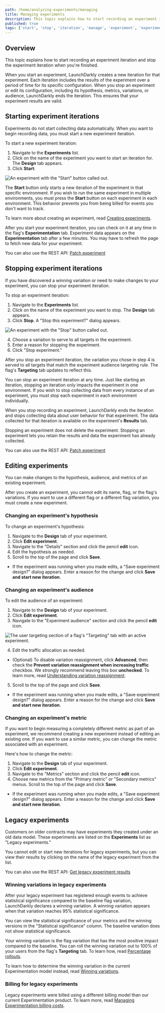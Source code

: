 ```yaml
---
path: /home/analyzing-experiments/managing
title: Managing experiments
description: This topic explains how to start recording an experiment iteration and stop the experiment iteration when you're finished.
published: true
tags: ['start', 'stop', 'iteration', 'manage', 'experiment', 'experimentation', 'enterprise']
---
```


## Overview

This topic explains how to start recording an experiment iteration and stop the experiment iteration when you're finished.

When you start an experiment, LaunchDarkly creates a new iteration for that experiment. Each iteration includes the results of the experiment over a period of time for its specific configuration. When you stop an experiment or edit its configuration, including its hypothesis, metrics, variations, or audience, LaunchDarkly ends the iteration. This ensures that your experiment results are valid.

## Starting experiment iterations

Experiments do not start collecting data automatically. When you want to begin recording data, you must start a new experiment iteration.

To start a new experiment iteration:

1. Navigate to the **Experiments** list.
2. Click on the name of the experiment you want to start an iteration for. The **Design** tab appears.
3. Click **Start**:

![An experiment with the "Start" button called out.](experiment-details-start-callout.png)

The **Start** button only starts a new iteration of the experiment in that specific environment. If you wish to run the same experiment in multiple environments, you must press the **Start** button on each experiment in each environment. This behavior prevents you from being billed for events you don't want to track.

To learn more about creating an experiment, read [Creating experiments](/home/creating-experiments).

After you start your experiment iteration, you can check on it at any time in the flag's **Experimentation** tab. Experiment data appears on the **Experimentation** tab after a few minutes. You may have to refresh the page to fetch new data for your experiment.

<LearnMore>

You can also use the REST API: [Patch experiment](https://apidocs.launchdarkly.com/tag/Experiments-(beta)#operation/patchExperiment)

</LearnMore>

## Stopping experiment iterations

If you have discovered a winning variation or need to make changes to your experiment, you can stop your experiment iteration.

To stop an experiment iteration:

1. Navigate to the **Experiments** list.
2. Click on the name of the experiment you want to stop. The **Design** tab appears.
3. Click **Stop**. A "Stop this experiment?" dialog appears.

![An experiment with the "Stop" button called out.](experiment-stop-callout.png)

4. Choose a variation to serve to all targets in the experiment.
5. Enter a reason for stopping the experiment.
6. Click "Stop experiment."

After you stop an experiment iteration, the variation you chose in step 4 is served to all targets that match the experiment audience targeting rule. The flag's **Targeting** tab updates to reflect this.

You can stop an experiment iteration at any time. Just like starting an iteration, stopping an iteration only impacts the experiment in one environment. If you wish to stop collecting data from every instance of an experiment, you must stop each experiment in each environment individually.

When you stop recording an experiment, LaunchDarkly ends the iteration and stops collecting data about user behavior for that experiment. The data collected for that iteration is available on the experiment's **Results** tab.

Stopping an experiment does not delete the experiment. Stopping an experiment lets you retain the results and data the experiment has already collected.

<LearnMore>

You can also use the REST API: [Patch experiment](https://apidocs.launchdarkly.com/tag/Experiments-(beta)#operation/patchExperiment)

</LearnMore>

## Editing experiments

You can make changes to the hypothesis, audience, and metrics of an existing experiment.

After you create an experiment, you cannot edit its name, flag, or the flag's variations. If you want to use a different flag or a different flag variation, you must create a new experiment.

### Changing an experiment's hypothesis

To change an experiment's hypothesis:

1. Navigate to the **Design** tab of your experiment.
2. Click **Edit experiment**.
3. Navigate to the "Details" section and click the pencil **edit** icon.
4. Edit the hypothesis as needed.
5. Scroll to the top of the page and click **Save**.
  - If the experiment was running when you made edits, a "Save experiment design?" dialog appears. Enter a reason for the change and click **Save and start new iteration**.

### Changing an experiment's audience

To edit the audience of an experiment:

1. Navigate to the **Design** tab of your experiment.
2. Click **Edit experiment**.
3. Navigate to the "Experiment audience" section and click the pencil **edit** icon.

![The user targeting section of a flag's "Targeting" tab with an active experiment.](experiment-targeting-edit-population.png)

4. Edit the traffic allocation as needed.
  - (Optional) To disable variation reassignment, click **Advanced**, then check the **Prevent variation reassignment when increasing traffic** checkbox. We strongly recommend leaving this box **unchecked**. To learn more, read [Understanding variation reassignment](/home/creating-experiments/allocation#understanding-variation-reassignment).
5. Scroll to the top of the page and click **Save**.
  - If the experiment was running when you made edits, a "Save experiment design?" dialog appears. Enter a reason for the change and click **Save and start new iteration**.

### Changing an experiment's metric

If you want to begin measuring a completely different metric as part of an experiment, we recommend creating a new experiment instead of editing an existing one. If you want to use a similar metric, you can change the metric associated with an experiment.

Here's how to change the metric:

1. Navigate to the **Design** tab of your experiment.
2. Click **Edit experiment**.
3. Navigate to the "Metrics" section and click the pencil **edit** icon.
4. Choose new metrics from the "Primary metric" or "Secondary metrics" menus.
Scroll to the top of the page and click **Save**.
  - If the experiment was running when you made edits, a "Save experiment design?" dialog appears. Enter a reason for the change and click **Save and start new iteration**.

## Legacy experiments

Customers on older contracts may have experiments they created under an old data model. These experiments are listed on the **Experiments** list as "Legacy experiments."

You cannot edit or start new iterations for legacy experiments, but you can view their results by clicking on the name of the legacy experiment from the list.

<LearnMore>

You can also use the REST API: [Get legacy experiment results](https://apidocs.launchdarkly.com/tag/Experiments-(beta)#operation/getLegacyExperimentResults)

</LearnMore>

### Winning variations in legacy experiments

After your legacy experiment has registered enough events to achieve statistical significance compared to the baseline flag variation, LaunchDarkly declares a winning variation. A winning variation appears when that variation reaches 95% statistical significance.

You can view the statistical significance of your metrics and the winning versions in the "Statistical significance" column. The baseline variation does not show statistical significance.

Your winning variation is the flag variation that has the most positive impact compared to the baseline. You can roll the winning variation out to 100% of your users from the flag's **Targeting** tab. To learn how, read [Percentage rollouts](/home/flags/rollouts).

To learn how to determine the winning variation in the current Experimentation model instead, read [Winning variations](/home/analyzing-experiments/winning-variation).

### Billing for legacy experiments

Legacy experiments were billed using a different billing model than our current Experimentation product. To learn more, read [Managing Experimentation billing costs](/home/about-experimentation/events#managing-experimentation-billing-costs).
